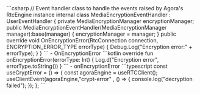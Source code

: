<PlatformWrapper platform="unity">
    ```csharp
    // Event handler class to handle the events raised by Agora's RtcEngine instance
    internal class MediaEncryptionEventHandler : UserEventHandler
    {
        private MediaEncryptionManager encryptionManager;
        public MediaEncryptionEventHandler(MediaEncryptionManager manager):base(manager)
        {
            encryptionManager = manager;
        }
        public override void OnEncryptionError(RtcConnection connection, ENCRYPTION_ERROR_TYPE errorType)
        {
            Debug.Log("Encryption error:" + errorType);
        }
    }
    ```
    - <Link target="_blank" to="{{global.API_REF_UNITY_ROOT}}/class_irtcengineeventhandler.html#callback_irtcengineeventhandler_onencryptionerror">OnEncryptionError</Link>
    
</PlatformWrapper>

<PlatformWrapper platform="android">
    ```kotlin
    override fun onEncryptionError(errorType: Int) {
        Log.d("Encryption error", errorType.toString())
    }
    ```
    - <Link to="{{Global.API_REF_ANDROID_ROOT}}/class_irtcengineeventhandler.html#callback_irtcengineeventhandler_onencryptionerror">onEncryptionError</Link>
</PlatformWrapper>
<PlatformWrapper platform="react-js">
    ```typescript
    const useCryptError = () => {
        const agoraEngine = useRTCClient();
        useClientEvent(agoraEngine,"crypt-error" , () => {
            console.log("decryption failed");
        });
    };
    ```
</PlatformWrapper>